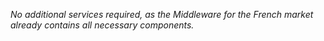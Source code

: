 *No additional services required, as the Middleware for the French market already contains all necessary components.*